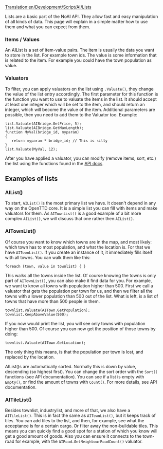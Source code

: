 [[Translation:en/Development/Script/AI/Lists]]


{{en/NoAI}}

Lists are a basic part of the NoAI API. They allow fast and easy manipulation of all kinds of data. This page will explain in a simple matter how to use them and what you can expect from them.

===Items / Values===
An AIList is a set of item-value pairs. The item is usually the data you want to store in the list. For example town ids. The value is some information that is related to the item. For example you could have the town population as value.

===Valuators===
To filter, you can apply valuators on the list using <code><list>.Valuate(<valuator>)</code>, they change the value of the list entry accordingly.
The first parameter for this function is the function you want to use to valuate the items in the list. It should accept at least one integer which will be set to the item, and should return an integer, which will become the value of the item. Additional parameters are possible, then you need to add them to the Valuator too. Example:

 list.Valuate(AIBridge.GetPrice, 5);
 list.Valuate(AIBridge.GetMaxLength);
 function MyVal(bridge_id, myparam)
 {
    return myparam * bridge_id; // This is silly
 }
 list.Valuate(MyVal, 12);

After you have applied a valuator, you can modify (remove items, sort, etc.) the list using the functions found in the [http://noai.openttd.org/docs/trunk/classAIList.html API docs].

== Examples of lists ==
=== AIList() ===

To start, <code>AIList()</code> is the most primary list we have. It doesn't depend in any way on the OpenTTD core. It is a simple list you can fill with items and make valuators for them. As <code>AITownList()</code> is a good example of a bit more complex <code>AIList()</code>, we will discuss that one rather then <code>AIList()</code>.

=== AITownList() ===

Of course you want to know which towns are in the map, and most likely: which town has to most population, and what the location is. For that we have <code>AITownList()</code>. If you create an instance of it, it immediately fills itself with all towns. You can walk them like this:

 foreach (town, value in townlist) { }

This walks all the towns inside the list. Of course knowing the towns is only part of <code>AITownList()</code>, you can also make it find data for you. For example, we want to know all towns with population higher than 500. First we call a valuator that gets the population per town for us, and then we filter all the towns with a lower population than 500 out of the list. What is left, is a list of towns that have more than 500 people in them.

 townlist.Valuate(AITown.GetPopulation);
 townlist.KeepAboveValue(500);

If you now would print the list, you will see only towns with population higher than 500. Of course you can now get the position of those towns by doing:

 townlist.Valuate(AITown.GetLocation);

The only thing this means, is that the population per town is lost, and replaced by the location.

AIList()s are automatically sorted. Normally this is down by value, descending (so highest first). You can change the sort order with the <code>Sort()</code> functions (see API documentation). You can see if a list is empty with <code>Empty()</code>, or find the amount of towns with <code>Count()</code>. For more details, see API documentation.

=== AITileList() ===

Besides townlist, industrylist, and more of that, we also have a <code>AITileList()</code>. This is in fact the same as <code>AITownList()</code>, but it keeps track of tiles. You can add tiles to the list, and then, for example, see what the acceptance is for a certain cargo. Or filter away the non-buildable tiles. This means you can quickly find a good spot for a station of which you know will get a good amount of goods. Also you can ensure it connects to the town-road for example, with the <code>AIRoad.GetNeighbourRoadCount()</code> valuator.
